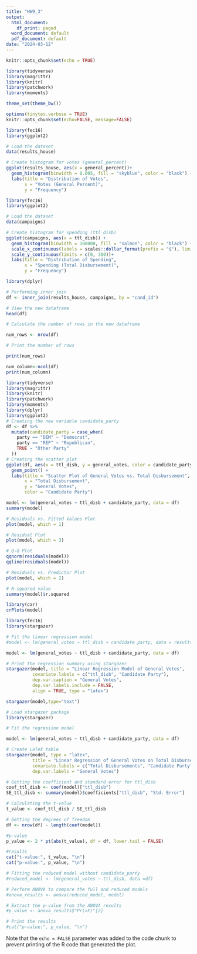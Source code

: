 ---
title: "HW9_3"
output:
  html_document:
    df_print: paged
  word_document: default
  pdf_document: default
date: "2024-03-12"
---
```{r setup, include=FALSE}
knitr::opts_chunk$set(echo = TRUE)
```

```{r load packages and set options, include=FALSE}
library(tidyverse) 
library(magrittr)
library(knitr)
library(patchwork)
library(moments)

theme_set(theme_bw())

options(tinytex.verbose = TRUE)
knitr::opts_chunk$set(echo=FALSE, message=FALSE)
```


```{r}

library(fec16)
library(ggplot2)

# Load the dataset
data(results_house)

# Create histogram for votes (general_percent)
ggplot(results_house, aes(x = general_percent))+
  geom_histogram(binwidth = 0.005, fill = "skyblue", color = "black") +
  labs(title = "Distribution of Votes",
       x = "Votes (General Percent)",
       y = "Frequency")

```

```{r}
library(fec16)
library(ggplot2)

# Load the dataset
data(campaigns)

# Create histogram for spending (ttl_disb)
ggplot(campaigns, aes(x = ttl_disb)) +
  geom_histogram(binwidth = 100000, fill = "salmon", color = "black") +
  scale_x_continuous(labels = scales::dollar_format(prefix = "$"), limits = c(0, 10000000))+
  scale_y_continuous(limits = c(0, 300))+
  labs(title = "Distribution of Spending",
       x = "Spending (Total Disbursement)",
       y = "Frequency")


```


```{r}
library(dplyr)

# Performing inner join
df <- inner_join(results_house, campaigns, by = "cand_id")

# View the new dataframe
head(df)

```


```{r}
# Calculate the number of rows in the new dataframe

num_rows <- nrow(df)

# Print the number of rows

print(num_rows)

```

```{r}
num_column<-ncol(df)
print(num_column)

```

```{r, echo=TRUE}
library(tidyverse) 
library(magrittr)
library(knitr)
library(patchwork)
library(moments)
library(dplyr)
library(ggplot2)
# Creating the new variable candidate_party
df <- df %>%
  mutate(candidate_party = case_when(
    party == "DEM" ~ "Democrat",
    party == "REP" ~ "Republican",
    TRUE ~ "Other Party"
  ))
# Creating the scatter plot
ggplot(df, aes(x = ttl_disb, y = general_votes, color = candidate_party)) +
  geom_point() +
  labs(title = "Scatter Plot of General Votes vs. Total Disbursement",
       x = "Total Disbursement",
       y = "General Votes",
       color = "Candidate Party")
```
```{r}
model <- lm(general_votes ~ ttl_disb + candidate_party, data = df)
summary(model)

```

```{r,echo=TRUE}

# Residuals vs. Fitted Values Plot
plot(model, which = 1)
```

```{r}
# Residual Plot
plot(model, which = 3)
```

```{r, echo=TRUE}
# Q-Q Plot
qqnorm(residuals(model))
qqline(residuals(model))

```

```{r, echo=TRUE}

# Residuals vs. Predictor Plot
plot(model, which = 2)

```

```{r}
# R-squared value
summary(model)$r.squared
```


```{r}
library(car)
crPlots(model)

```

```{r}
library(fec16)
library(stargazer)

# Fit the linear regression model
#model <- lm(general_votes ~ ttl_disb + candidate_party, data = results_house)

model <- lm(general_votes ~ ttl_disb + candidate_party, data = df)

# Print the regression summary using stargazer
stargazer(model, title = "Linear Regression Model of General Votes",
          covariate.labels = c("ttl_disb", "Candidate Party"),
          dep.var.caption = "General Votes",
          dep.var.labels.include = FALSE,
          align = TRUE, type = "latex")

```
```{r}

stargazer(model,type="text")

```
```{r,results='asis'}
# Load stargazer package
library(stargazer)

# Fit the regression model

model <- lm(general_votes ~ ttl_disb + candidate_party, data = df)

# Create LaTeX table
stargazer(model, type = "latex", 
          title = "Linear Regression of General Votes on Total Disbursements and Candidate Party", 
          covariate.labels = c("Total Disbursements", "Candidate Party"), 
          dep.var.labels = "General Votes")

```

```{r}
# Getting the coefficient and standard error for ttl_disb
coef_ttl_disb <- coef(model)["ttl_disb"]
SE_ttl_disb <- summary(model)$coefficients["ttl_disb", "Std. Error"]

# Calculating the t-value
t_value <- coef_ttl_disb / SE_ttl_disb

# Getting the degrees of freedom
df <- nrow(df) - length(coef(model))

#p-value
p_value <- 2 * pt(abs(t_value), df = df, lower.tail = FALSE)

#results
cat("t-value:", t_value, "\n")
cat("p-value:", p_value, "\n")

```


```{r}
# Fitting the reduced model without candidate_party
#reduced_model <- lm(general_votes ~ ttl_disb, data =df)

# Perform ANOVA to compare the full and reduced models
#anova_results <- anova(reduced_model, model)

# Extract the p-value from the ANOVA results
#p_value <- anova_results$"Pr(>F)"[2]

# Print the results
#cat("p-value:", p_value, "\n")

```
Note that the `echo = FALSE` parameter was added to the code chunk to prevent printing of the R code that generated the plot.

